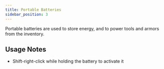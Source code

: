 ```yaml
---
title: Portable Batteries
sidebar_position: 3
---
```


Portable batteries are used to store energy, and to power tools and armors from the inventory.

<McItem slug="techreborn:red_cell_battery"/>
<McItem slug="techreborn:lithium_ion_battery"/>
<McItem slug="techreborn:energy_crystal"/>
<McItem slug="techreborn:lapotron_crystal"/>
<McItem slug="techreborn:lapotronic_energy_orb"/>

## Usage Notes

- Shift-right-click while holding the battery to activate it